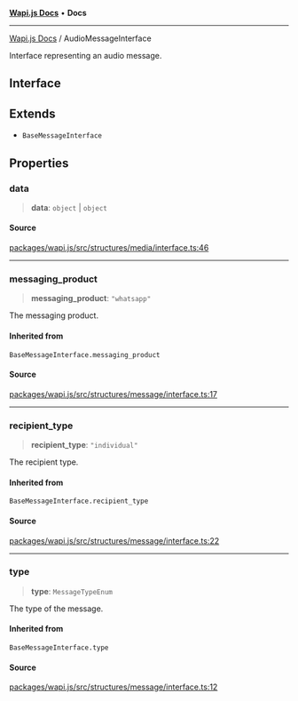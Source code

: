 [**Wapi.js Docs**](../README.mdx) • **Docs**

***

[Wapi.js Docs](../globals.mdx) / AudioMessageInterface

Interface representing an audio message.

## Interface

## Extends

- `BaseMessageInterface`

## Properties

### data

> **data**: `object` \| `object`

#### Source

[packages/wapi.js/src/structures/media/interface.ts:46](https://github.com/sarthakjdev/wapi.js/packages/wapi.js/src/structures/media/interface.ts?at=55950734d72fca04a6c87f7236ee551d251cec7e#line=46)

***

### messaging\_product

> **messaging\_product**: `"whatsapp"`

The messaging product.

#### Inherited from

`BaseMessageInterface.messaging_product`

#### Source

[packages/wapi.js/src/structures/message/interface.ts:17](https://github.com/sarthakjdev/wapi.js/packages/wapi.js/src/structures/message/interface.ts?at=55950734d72fca04a6c87f7236ee551d251cec7e#line=17)

***

### recipient\_type

> **recipient\_type**: `"individual"`

The recipient type.

#### Inherited from

`BaseMessageInterface.recipient_type`

#### Source

[packages/wapi.js/src/structures/message/interface.ts:22](https://github.com/sarthakjdev/wapi.js/packages/wapi.js/src/structures/message/interface.ts?at=55950734d72fca04a6c87f7236ee551d251cec7e#line=22)

***

### type

> **type**: `MessageTypeEnum`

The type of the message.

#### Inherited from

`BaseMessageInterface.type`

#### Source

[packages/wapi.js/src/structures/message/interface.ts:12](https://github.com/sarthakjdev/wapi.js/packages/wapi.js/src/structures/message/interface.ts?at=55950734d72fca04a6c87f7236ee551d251cec7e#line=12)
